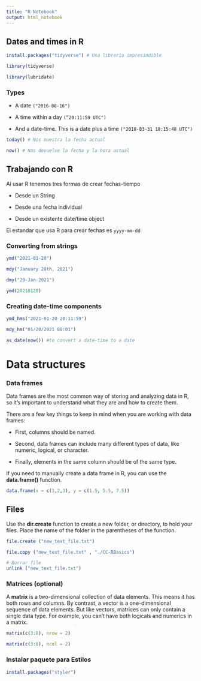 ```yaml
---
title: "R Notebook"
output: html_notebook
---
```


## Dates and times in R

```r
install.packages("tidyverse") # Una libreria impresindible

```

```r
library(tidyverse)
```

```r
library(lubridate)
```

### Types

-   A date `("2016-08-16")`

-   A time within a day `(“20:11:59 UTC")`

-   And a date-time. This is a date plus a time
    `("2018-03-31 18:15:48 UTC")`

```r
today() # Nos muestra la fecha actual

```

```r
now() # Nos devuelve la fecha y la hora actual
```

## Trabajando con R

Al usar R tenemos tres formas de crear fechas-tiempo

-   Desde un String

-   Desde una fecha individual

-   Desde un existente date/time object

El estandar que usa R para crear fechas es `yyyy-mm-dd`

### **Converting from strings**

```r
ymd("2021-01-20")
```

```r
mdy("January 20th, 2021")
```

```r
dmy("20-Jan-2021")
```

```r
ymd(20210120)

```

### **Creating date-time components**

```r
ymd_hms("2021-01-20 20:11:59")
```

```r
mdy_hm("01/20/2021 08:01")
```

```r
as_date(now()) #to convert a date-time to a date
```

# Data structures

### **Data frames** {#data-frames}

Data frames are the most common way of storing and analyzing data in R,
so it's important to understand what they are and how to create them.

There are a few key things to keep in mind when you are working with
data frames: 

-   First, columns should be named. 

-   Second, data frames can include many different types of data, like
    numeric, logical, or character.

-   Finally, elements in the same column should be of the same type.

If you need to manually create a data frame in R, you can use the
**data.frame()** function.

```r
data.frame(x = c(1,2,3), y = c(1.5, 5.5, 7.5))
```

## Files

Use the **dir.create** function to create a new folder, or directory, to
hold your files. Place the name of the folder in the parentheses of the
function.

```r
file.create ("new_text_file.txt")
```

```r
file.copy ("new_text_file.txt" , "./CC-RBasics")
```

```r
# Borrar file
unlink ("new_text_file.txt")

```

### Matrices (optional)

A **matrix** is a two-dimensional collection of data elements. This
means it has both rows and columns. By contrast, a vector is a
one-dimensional sequence of data elements. But like vectors, matrices
can only contain a single data type. For example, you can't have both
logicals and numerics in a matrix. 

```r

matrix(c(3:8), nrow = 2)
```

```r
matrix(c(3:8), ncol = 2)

```

### Instalar paquete para Estilos

```r
install.packages("styler")
```

